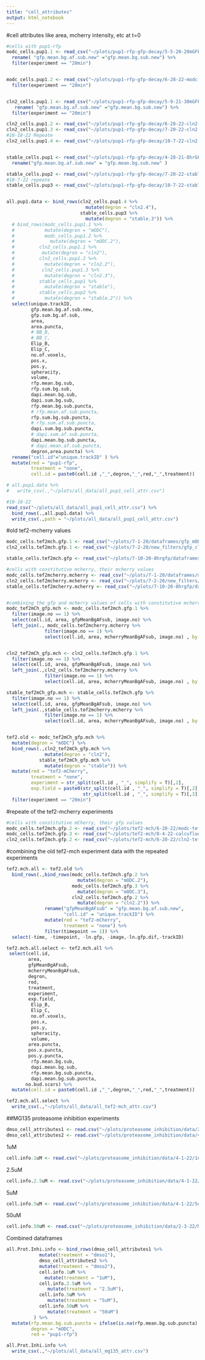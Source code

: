 ```yaml
---
title: "cell_attributes"
output: html_notebook
---
```


#cell attributes like area, mcherry intensity, etc at t=0
```r
#cells with pup1-rfp
modc_cells.pup1.1 <- read_csv("~/plots/pup1-rfp-gfp-decay/5-5-20-20mGFP/data/5-5-21-20mGFP_mODC_attributes_puncta_20min.csv") %>% 
  rename( "gfp.mean.bg.af.sub.new" ="gfp.mean.bg.sub.new") %>% 
  filter(experiment == "20min")


modc_cells.pup1.2 <- read_csv("~/plots/pup1-rfp-gfp-decay/6-28-22-modc-gfp/data/6-28-22_mODC_pup1_attributes.csv") %>% 
  filter(experiment == "20min")


cln2_cells.pup1.1 <- read_csv("~/plots/pup1-rfp-gfp-decay/5-9-21-30mGFP/data/5-9-21-30mGFP_cln2_puncta_attributes.csv") %>% 
   rename( "gfp.mean.bg.af.sub.new" ="gfp.mean.bg.sub.new") %>% 
  filter(experiment == "20min")

cln2_cells.pup1.2 <- read_csv("~/plots/pup1-rfp-gfp-decay/6-28-22-cln2-gfp/data/6-28-22_cln2_pup1_attributes.csv")
cln2_cells.pup1.3 <- read_csv("~/plots/pup1-rfp-gfp-decay/7-20-22-cln2-gfp/data/7-20-22_cln2_pup1_attributes.csv")
#10-18-22 Repeate
cln2_cells.pup1.4 <- read_csv("~/plots/pup1-rfp-gfp-decay/10-7-22-cln2-gfp/data/10-7-22_cln2_pup1_attributes.csv")


stable_cells.pup1 <- read_csv("~/plots/pup1-rfp-gfp-decay/4-28-21-8hrGFP/data/4-28-21-8hrGFP_attributes.csv") %>% 
  rename("gfp.mean.bg.af.sub.new" = "gfp.mean.bg.sub.new" )

stable_cells.pup2 <- read_csv("~/plots/pup1-rfp-gfp-decay/7-20-22-stable-gfp/data/7-20-22_stable_pup1_attributes.csv")
#10-7-22 repeate
stable_cells.pup3 <- read_csv("~/plots/pup1-rfp-gfp-decay/10-7-22-stable-gfp/data/10-7-22_stable_pup1_attributes.csv")


all.pup1.data <- bind_rows(cln2_cells.pup1.4 %>% 
                             mutate(degron = "cln2.4"),
                           stable_cells.pup3 %>% 
                             mutate(degron = "stable.3")) %>% 
  # bind_rows(modc_cells.pup1.1 %>% 
  #           mutate(degron = "mODC"),
  #           modc_cells.pup1.2 %>% 
  #             mutate(degron = "mODC.2"),
  #         cln2_cells.pup1.1 %>% 
  #          mutate(degron = "cln2"),
  #         cln2_cells.pup1.2 %>% 
  #           mutate(degron = "cln2.2"),
  #          cln2_cells.pup1.3 %>% 
  #           mutate(degron = "cln2.3"),
  #         stable_cells.pup1 %>% 
  #           mutate(degron = "stable"),
  #         stable_cells.pup2 %>% 
  #           mutate(degron = "stable.2")) %>% 
  select(unique.trackID, 
         gfp.mean.bg.af.sub.new, 
         gfp.sum.bg.af.sub,
         area, 
         area.puncta,
         # BB_B,
         # BB_C,
         Elip_B,
         Elip_C,
         no.of.voxels,
         pos.x,
         pos.y,
         spheracity,
         volume,
         rfp.mean.bg.sub,
         rfp.sum.bg.sub,
         dapi.mean.bg.sub,
         dapi.sum.bg.sub,
         rfp.mean.bg.sub.puncta,
         # rfp.mean.af.sub.puncta,
         rfp.sum.bg.sub.puncta,
         # rfp.sum.af.sub.puncta,
         dapi.sum.bg.sub.puncta,
         # dapi.sum.af.sub.puncta,
         dapi.mean.bg.sub.puncta,
         # dapi.mean.af.sub.puncta,
         degron,area.puncta) %>% 
  rename("cell.id"="unique.trackID" ) %>% 
  mutate(red = "pup1-rfp",
         treatment = "none",
         cell.id = paste0(cell.id ,"_",degron,"_",red,"_",treatment))

# all.pup1.data %>% 
#   write_csv(.,"~/plots/all_data/all_pup1_cell_attr.csv")

#10-18-22 
read_csv("~/plots/all_data/all_pup1_cell_attr.csv") %>% 
  bind_rows(.,all.pup1.data) %>% 
  write_csv(.,path = "~/plots/all_data/all_pup1_cell_attr.csv")


```



#old tef2-mcherry values
```r
modc_cells.tef2mch.gfp.1 <- read_csv("~/plots/7-1-20/dataframes/gfp_mODC_area_intensity.csv") %>% filter(image.no == 1)
cln2_cells.tef2mch.gfp.1 <- read_csv("~/plots/7-2-20/new_filters/gfp_cln2Pest.csv")

stable_cells.tef2mch.gfp <- read_csv("~/plots/7-10-20-8hrgfp/dataframes/gfp_stable_filtered_attributes.csv")

#cells with constitutive mcherry, their mcherry values
modc_cells.tef2mcherry.mcherry <- read_csv("~/plots/7-1-20/dataframes/mcherry_filtered_GFP-mODC.csv")
cln2_cells.tef2mcherry.mcherry <- read_csv("~/plots/7-2-20/new_filters/data/mcherry_cln2Pest_filtered.csv")
stable_cells.tef2mcherry.mcherry <- read_csv("~/plots/7-10-20-8hrgfp/dataframes/mcherry_filtered_GFP-stable.csv")


#combining the gfp and mcherry values of cells with constitutive mcherry. 
modc_tef2mCh_gfp.mch <- modc_cells.tef2mch.gfp.1 %>% 
  filter(image.no == 1) %>% 
  select(cell.id, area, gfpMeanBgAFsub, image.no) %>% 
  left_join(., modc_cells.tef2mcherry.mcherry %>% 
              filter(image.no == 1) %>% 
              select(cell.id, area, mcherryMeanBgAFsub, image.no) , by = c("cell.id", "area", "image.no"))


cln2_tef2mCh_gfp.mch <- cln2_cells.tef2mch.gfp.1 %>% 
  filter(image.no == 1) %>% 
  select(cell.id, area, gfpMeanBgAFsub, image.no) %>% 
  left_join(.,cln2_cells.tef2mcherry.mcherry %>% 
              filter(image.no == 1) %>% 
              select(cell.id, area, mcherryMeanBgAFsub, image.no) , by = c("cell.id", "area", "image.no"))

stable_tef2mCh_gfp.mch <- stable_cells.tef2mch.gfp %>% 
  filter(image.no == 1) %>% 
  select(cell.id, area, gfpMeanBgAFsub, image.no) %>% 
  left_join(.,stable_cells.tef2mcherry.mcherry %>% 
              filter(image.no == 1) %>% 
              select(cell.id, area, mcherryMeanBgAFsub, image.no) , by = c("cell.id", "area", "image.no"))


tef2.old <- modc_tef2mCh_gfp.mch %>% 
  mutate(degron = "mODC") %>% 
  bind_rows(.,cln2_tef2mCh_gfp.mch %>% 
              mutate(degron = "cln2"),
            stable_tef2mCh_gfp.mch %>% 
              mutate(degron = "stable")) %>% 
  mutate(red = "tef2-mCherry", 
         treatment = "none",
         experiment = str_split(cell.id , "_", simplify = T)[,2],
         exp.field = paste0(str_split(cell.id , "_", simplify = T)[,2],"_",
                            str_split(cell.id , "_", simplify = T)[,3])) %>% 
  filter(experiment == "20min")

```
#repeate of the tef2-mcherry experiments 
```r
#cells with constitutive mCherry, their gfp values
modc_cells.tef2mch.gfp.2 <- read_csv("~/plots/tef2-mch/6-20-22/modc-tef2-mch/6-20-22_modc_tef2-mch_attributes.csv")
modc_cells.tef2mch.gfp.3 <- read_csv("~/plots/tef2-mch/8-4-22-calcufluor/mODC-tef2/8-4-22_modc_tef2-mch_attributes.csv") #this has budscar staining 
cln2_cells.tef2mch.gfp.2 <- read_csv("~/plots/tef2-mch/6-20-22/cln2-tef2-mch/6-20-22_cln2_tef2-mch_attributes.csv")

```

#combining the old tef2-mch experiment data with the repeated experiments 
```r
tef2.mch.all <- tef2.old %>% 
  bind_rows(.,bind_rows(modc_cells.tef2mch.gfp.2 %>% 
                          mutate(degron = "mODC.2"),
                        modc_cells.tef2mch.gfp.3 %>% 
                          mutate(degron = "mODC.3"),
                        cln2_cells.tef2mch.gfp.2 %>% 
                          mutate(degron = "cln2.2")) %>% 
              rename("gfpMeanBgAFsub" = "gfp.mean.bg.af.sub.new",
                     "cell.id" = "unique.trackID") %>% 
              mutate(red = "tef2-mCherry",
                     treatment = "none") %>% 
              filter(timepoint == 1)) %>% 
  select(-time, -timepoint, -ln.gfp, -image,-ln.gfp.dif,-trackID)

```

```r
tef2.mch.all.select <- tef2.mch.all %>% 
 select(cell.id,
        area,
        gfpMeanBgAFsub,
        mcherryMeanBgAFsub,
        degron,
        red,
        treatment,
        experiment,
        exp.field,
         Elip_B,
         Elip_C,
         no.of.voxels,
         pos.x,
         pos.y,
         spheracity,
         volume, 
        area.puncta,
        pos.x.puncta,
        pos.y.puncta,
         rfp.mean.bg.sub,
         dapi.mean.bg.sub,
         rfp.mean.bg.sub.puncta,
         dapi.mean.bg.sub.puncta,
       no.bud.scars) %>% 
  mutate(cell.id = paste0(cell.id ,"_",degron,"_",red,"_",treatment))
```
```r
tef2.mch.all.select %>% 
  write_csv(.,"~/plots/all_data/all_tef2-mch_attr.csv")
```


##MG135 proteasome inhibition experiments
```r
dmso_cell_attributes1 <- read.csv("~/plots/proteasome_inhibition/data/2-3-22/DMSO/2-3-22-GFP_mODC_DMSO_attributes.csv")
dmso_cell_attributes2 <- read.csv("~/plots/proteasome_inhibition/data/4-1-22/DMSO/4-1-22-GFP_mODC_DMSO_attributes.csv")
```

1uM
```r
cell.info.1uM <- read.csv("~/plots/proteasome_inhibition/data/4-1-22/1uM/4-1-22-GFP_mODC_1uMMG132_attributes.csv")
```

2.5uM
```r
cell.info.2.5uM <- read.csv("~/plots/proteasome_inhibition/data/4-1-22/2.5uM/4-1-22-GFP_mODC_2.5uMMG132_attributes.csv")
```

5uM
```r

cell.info.5uM <- read.csv("~/plots/proteasome_inhibition/data/4-1-22/5uM/4-1-22-GFP_mODC_5uMMG132_attributes.csv")
```

50uM
```r

cell.info.50uM <- read.csv("~/plots/proteasome_inhibition/data/2-3-22/MG132_50uM/2-3-22-GFP_mODC_50uMMG132_attributes.csv")
```

Combined dataframes 
```r
all.Prot.Inhi.info <- bind_rows(dmso_cell_attributes1 %>% 
            mutate(treatment = "dmso1"), 
            dmso_cell_attributes2 %>% 
            mutate(treatment = "dmso2"),
            cell.info.1uM %>% 
              mutate(treatment = "1uM"),
            cell.info.2.5uM %>% 
               mutate(treatment = "2.5uM"),
            cell.info.5uM %>% 
               mutate(treatment = "5uM"),
            cell.info.50uM %>% 
               mutate(treatment = "50uM")
          ) %>% 
  mutate(rfp.mean.bg.sub.puncta = ifelse(is.na(rfp.mean.bg.sub.puncta), 0, rfp.mean.bg.sub.puncta), 
         degron = "mODC",
         red = "pup1-rfp")
```

```r
all.Prot.Inhi.info %>% 
  write_csv(.,"~/plots/all_data/all_mg135_attr.csv")
```

